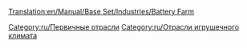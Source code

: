 [[Translation:en/Manual/Base Set/Industries/Battery Farm]]

{{ru/Промышленность| Изображение=BatteryFarm.png
| имя=Ферма батареек
| Климат=[[ru/Manual/Климат|Игрушечный]]
| Принимает=ничего
| Производит=[[ru/Manual/Base Set/Cargos/Батарейки|Батарейки]]
| Примечания=Не представлен в других [[ru/Manual/Климат|климатах]].
}}

{{ru/Navbox Промышленность}}

[[Category:ru/Первичные отрасли]]
[[Category:ru/Отрасли игрушечного климата]]